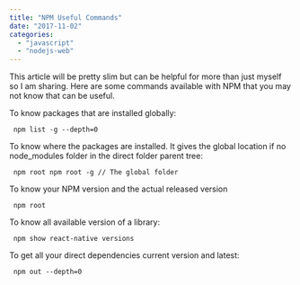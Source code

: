 ```yaml
---
title: "NPM Useful Commands"
date: "2017-11-02"
categories:
  - "javascript"
  - "nodejs-web"
---
```


This article will be pretty slim but can be helpful for more than just myself so I am sharing. Here are some commands available with NPM that you may not know that can be useful.

To know packages that are installed globally:

```
 npm list -g --depth=0
```

To know where the packages are installed. It gives the global location if no node_modules folder in the direct folder parent tree:

```
 npm root npm root -g // The global folder
```

To know your NPM version and the actual released version

```
 npm root
```

To know all available version of a library:

```
 npm show react-native versions
```

To get all your direct dependencies current version and latest:

```
 npm out --depth=0
```
